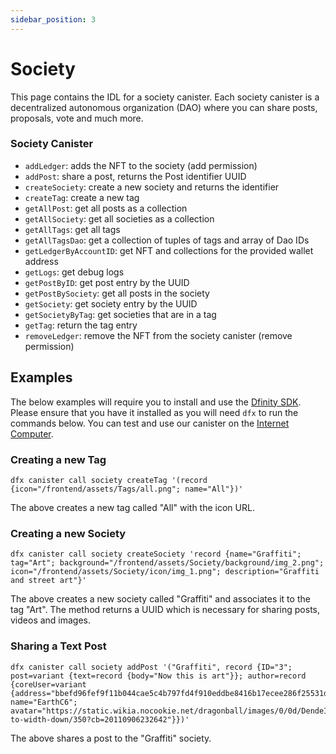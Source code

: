 ```yaml
---
sidebar_position: 3
---
```


# Society

This page contains the IDL for a society canister. Each society canister is a decentralized autonomous organization (DAO) where you can share posts, proposals, vote and much more.

### Society Canister

- `addLedger`: adds the NFT to the society (add permission)
- `addPost`: share a post, returns the Post identifier UUID
- `createSociety`: create a new society and returns the identifier
- `createTag`: create a new tag
- `getAllPost`: get all posts as a collection
- `getAllSociety`: get all societies as a collection
- `getAllTags`: get all tags
- `getAllTagsDao`: get a collection of tuples of tags and array of Dao IDs
- `getLedgerByAccountID`: get NFT and collections for the provided wallet address
- `getLogs`: get debug logs
- `getPostByID`: get post entry by the UUID
- `getPostBySociety`: get all posts in the society
- `getSociety`: get society entry by the UUID
- `getSocietyByTag`: get societies that are in a tag
- `getTag`: return the tag entry
- `removeLedger`: remove the NFT from the society canister (remove permission)


## Examples

The below examples will require you to install and use the [Dfinity SDK](https://sdk.dfinity.org/docs/developers-guide/install-upgrade-remove.html). Please ensure that you have it installed as you will need `dfx` to run the commands below.
You can test and use our canister on the [Internet Computer](https://ic.rocks/principal/m6yma-oqaaa-aaaak-qaalq-cai).

### Creating a new Tag
```
dfx canister call society createTag '(record {icon="/frontend/assets/Tags/all.png"; name="All"})'
```

The above creates a new tag called "All" with the icon URL.

### Creating a new Society

```
dfx canister call society createSociety 'record {name="Graffiti"; tag="Art"; background="/frontend/assets/Society/background/img_2.png"; icon="/frontend/assets/Society/icon/img_1.png"; description="Graffiti and street art"}'
```

The above creates a new society called "Graffiti" and associates it to the tag "Art". The method returns a UUID which is necessary for sharing posts, videos and images.

### Sharing a Text Post

```
dfx canister call society addPost '("Graffiti", record {ID="3"; post=variant {text=record {body="Now this is art"}}; author=record {coreUser=variant {address="bbefd96fef9f11b044cae5c4b797fd4f910eddbe8416b17ecee286f25531d6ff"}; name="EarthC6"; avatar="https://static.wikia.nocookie.net/dragonball/images/0/0d/DendeIllFightToo.png/revision/latest/scale-to-width-down/350?cb=20110906232642"}})'
```

The above shares a post to the "Graffiti" society.
